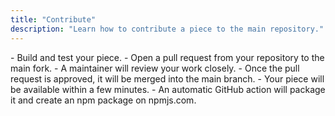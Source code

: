```yaml
---
title: "Contribute"
description: "Learn how to contribute a piece to the main repository."
---
```


<Steps>
   <Step title="Open a pull request">
     - Build and test your piece.
     - Open a pull request from your repository to the main fork.
     - A maintainer will review your work closely.
   </Step>
   <Step title="Merge the pull request">
   - Once the pull request is approved, it will be merged into the main branch.
   - Your piece will be available within a few minutes.
   - An automatic GitHub action will package it and create an npm package on npmjs.com.
   </Step>
</Steps>
